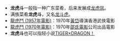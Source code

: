 {{wiktionary|龙虎斗}}
*'''龙虎斗'''一般指一种广东菜肴，后来发展成[[龙虎凤|龙虎凤]]。
*满族菜肴'''龙虎斗'''，又名[[龙斗虎|龙斗虎]]。
*[[龍虎鬥_(1957年電影)|龍虎鬥 (1957年電影)]]：1970年[[黃岱|黃岱]]導演香港武俠電影
*[[龍虎鬥_(1970年電影)|龍虎鬥 (1970年電影)]]：1970年[[邵氏電影|邵氏電影]]公司出品電影
*'''龙虎斗'''也可以指轻小说[[TIGER×DRAGON！|TIGER×DRAGON！]]
{{disambig}}